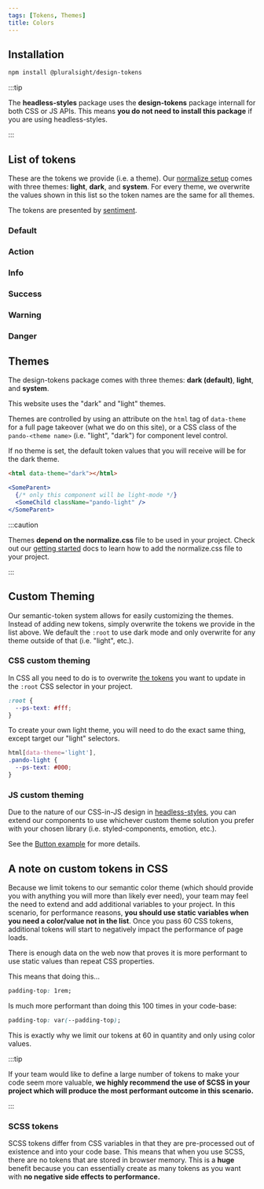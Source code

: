 ```yaml
---
tags: [Tokens, Themes]
title: Colors
---
```



## Installation

```bash npm2yarn
npm install @pluralsight/design-tokens
```

:::tip

The **headless-styles** package uses the **design-tokens** package internall for both CSS or JS APIs. This means **you do not need to install this package** if you are using headless-styles.

:::

## List of tokens

These are the tokens we provide (i.e. a theme). Our [normalize setup](../getting-started/installation.md#normalizecss) comes with three themes: **light**, **dark**, and **system**. For every theme, we overwrite the values shown in this list so the token names are the same for all themes.

The tokens are presented by [sentiment](./intro.md#naming-convention).

### Default

<TokensColorMap sentiment={tokenData.groupItems[2]} />

### Action

<TokensColorMap sentiment={tokenData.groupItems[0]} />

### Info

<TokensColorMap sentiment={tokenData.groupItems[3]} />

### Success

<TokensColorMap sentiment={tokenData.groupItems[4]} />

### Warning

<TokensColorMap sentiment={tokenData.groupItems[5]} />

### Danger

<TokensColorMap sentiment={tokenData.groupItems[1]} />

## Themes

The design-tokens package comes with three themes: **dark (default)**, **light**, and **system**.

This website uses the "dark" and "light" themes.

Themes are controlled by using an attribute on the `html` tag of `data-theme` for a full page takeover (what we do on this site), or a CSS class of the `pando-<theme name>` (i.e. "light", "dark") for component level control.

If no theme is set, the default token values that you will receive will be for the dark theme.

```html title="Data-theme attribute example"
<html data-theme="dark"></html>
```

```jsx title="Class level example"
<SomeParent>
  {/* only this component will be light-mode */}
  <SomeChild className="pando-light" />
</SomeParent>
```

:::caution

Themes **depend on the normalize.css** file to be used in your project. Check out our [getting started](../getting-started/installation.md#normalizecss) docs to learn how to add the normalize.css file to your project.

:::

## Custom Theming

Our semantic-token system allows for easily customizing the themes. Instead of adding new tokens, simply overwrite the tokens we provide in the list above. We default the `:root` to use dark mode and only overwrite for any theme outside of that (i.e. "light", etc.).

### CSS custom theming

In CSS all you need to do is to overwrite [the tokens](#list-of-tokens) you want to update in the `:root` CSS selector in your project.

```css title="Global CSS file for your project"
:root {
  --ps-text: #fff;
}
```

To create your own light theme, you will need to do the exact same thing, except target our "light" selectors.

```css title="Global CSS file for your project"
html[data-theme='light'],
.pando-light {
  --ps-text: #000;
}
```

### JS custom theming

Due to the nature of our CSS-in-JS design in [headless-styles](../headless-styles/intro.mdx), you can extend our components to use whichever custom theme solution you prefer with your chosen library (i.e. styled-components, emotion, etc.).

See the [Button example](../headless-styles/Button.mdx#extending) for more details.

## A note on custom tokens in CSS

Because we limit tokens to our semantic color theme (which should provide you with anything you will more than likely ever need), your team may feel the need to extend and add additional variables to your project. In this scenario, for performance reasons, **you should use static variables when you need a color/value not in the list**. Once you pass 60 CSS tokens, additional tokens will start to negatively impact the performance of page loads.

There is enough data on the web now that proves it is more performant to use static values than repeat CSS properties.

This means that doing this...

```css
padding-top: 1rem;
```

Is much more performant than doing this 100 times in your code-base:

```css
padding-top: var(--padding-top);
```

This is exactly why we limit our tokens at 60 in quantity and only using color values.

:::tip

If your team would like to define a large number of tokens to make your code seem more valuable, **we highly recommend the use of SCSS in your project which will produce the most performant outcome in this scenario.**

:::

### SCSS tokens

SCSS tokens differ from CSS variables in that they are pre-processed out of existence and into your code base. This means that when you use SCSS, there are no tokens that are stored in browser memory. This is a **huge** benefit because you can essentially create as many tokens as you want with **no negative side effects to performance.**
